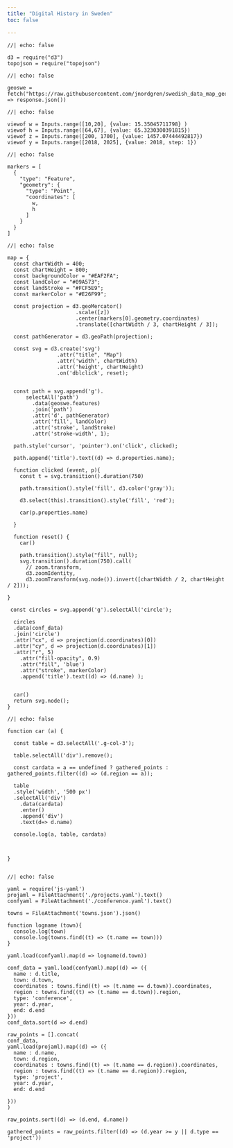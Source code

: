 ```yaml
---
title: "Digital History in Sweden"
toc: false

---
```



```ojs
//| echo: false

d3 = require("d3")
topojson = require("topojson")
```

```ojs
//| echo: false

geoswe = fetch("https://raw.githubusercontent.com/jnordgren/swedish_data_map_geojson/refs/heads/master/GeoJSON/swedish_provinces.geojson").then((response) => response.json())

```


```ojs
//| echo: false

viewof w = Inputs.range([10,20], {value: 15.35045711798} )
viewof h = Inputs.range([64,67], {value: 65.3230300391815})
viewof z = Inputs.range([200, 1700], {value: 1457.07444492817})
viewof y = Inputs.range([2018, 2025], {value: 2018, step: 1})
```


```ojs
//| echo: false

markers = [
  {
    "type": "Feature",
    "geometry": {
      "type": "Point",
      "coordinates": [
        w,
        h
      ]
    }
  }
]
```

::: {.grid}

::: {.g-col-1}

```ojs
//| echo: false

map = {
  const chartWidth = 400;
  const chartHeight = 800;
  const backgroundColor = "#EAF2FA";
  const landColor = "#09A573";
  const landStroke = "#FCF5E9";
  const markerColor = "#E26F99";

  const projection = d3.geoMercator()
                      .scale([z])
                      .center(markers[0].geometry.coordinates)
                      .translate([chartWidth / 3, chartHeight / 3]);

  const pathGenerator = d3.geoPath(projection);

  const svg = d3.create('svg')
                .attr("title", "Map")
                .attr('width', chartWidth)
                .attr('height', chartHeight)
                .on('dblclick', reset);


  const path = svg.append('g').
      selectAll('path')
        .data(geoswe.features)
        .join('path')
        .attr('d', pathGenerator)
        .attr('fill', landColor)
        .attr('stroke', landStroke)
        .attr('stroke-width', 1);

  path.style('cursor', 'pointer').on('click', clicked);

  path.append('title').text((d) => d.properties.name);

  function clicked (event, p){
    const t = svg.transition().duration(750)

    path.transition().style('fill', d3.color('gray'));

    d3.select(this).transition().style('fill', 'red');

    car(p.properties.name)

  }

  function reset() {
    car()

    path.transition().style("fill", null);
    svg.transition().duration(750).call(
      // zoom.transform,
      d3.zoomIdentity,
      d3.zoomTransform(svg.node()).invert([chartWidth / 2, chartHeight / 2]));

}

 const circles = svg.append('g').selectAll('circle');

  circles
  .data(conf_data)
  .join('circle')
  .attr("cx", d => projection(d.coordinates)[0])
  .attr("cy", d => projection(d.coordinates)[1])
  .attr("r", 5)
    .attr("fill-opacity", 0.9)
    .attr("fill", 'blue')
    .attr("stroke", markerColor)
    .append('title').text((d) => (d.name) );


  car()
  return svg.node();
}

```


:::

::: {.g-col-3}

:::

:::

```ojs
//| echo: false

function car (a) {

  const table = d3.selectAll('.g-col-3');

  table.selectAll('div').remove();

  const cardata = a == undefined ? gathered_points : gathered_points.filter((d) => (d.region == a));

  table
  .style('width', '500 px')
  .selectAll('div')
    .data(cardata)
    .enter()
    .append('div')
    .text(d=> d.name)

  console.log(a, table, cardata)



}


```


```ojs
//| echo: false

yaml = require('js-yaml')
projaml = FileAttachment('./projects.yaml').text()
confyaml = FileAttachment('./conference.yaml').text()

towns = FileAttachment('towns.json').json()

function logname (town){
  console.log(town)
  console.log(towns.find((t) => (t.name == town)))
}

yaml.load(confyaml).map(d => logname(d.town))

conf_data = yaml.load(confyaml).map((d) => ({
  name : d.title,
  town: d.town,
  coordinates : towns.find((t) => (t.name == d.town)).coordinates,
  region : towns.find((t) => (t.name == d.town)).region,
  type: 'conference',
  year: d.year,
  end: d.end
}))
conf_data.sort(d => d.end)

raw_points = [].concat(
conf_data,
yaml.load(projaml).map((d) => ({
  name : d.name,
  town: d.region,
  coordinates : towns.find((t) => (t.name == d.region)).coordinates,
  region : towns.find((t) => (t.name == d.region)).region,
  type: 'project',
  year: d.year,
  end: d.end

}))
)

raw_points.sort((d) => (d.end, d.name))

gathered_points = raw_points.filter((d) => (d.year >= y || d.type == 'project'))

```
